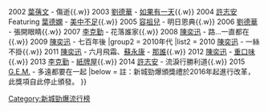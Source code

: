 {{NavboxV2
|type=horizontal
|name    = 新城勁爆頒獎禮勁爆全球勁爆歌曲大獎
|title   = '''[[新城勁爆頒獎禮]]新城勁爆全球勁爆歌曲大獎'''
|titlestyle = background: #E6CFE6
|groupstyle = background: #E6CFE6
|group1 = 2000年代
|list1 = {{nowrap begin}}
2001 [[陳奕迅]] - Shall We Talk{{.w}}
2002 [[葉蒨文]] - 傷逝{{.w}}
2003 [[劉德華]] - [[如果有一天]]{{.w}}
2004 [[許志安]] Featuring [[葉德嫻]] - [[美中不足]]{{.w}}
2005 [[容祖兒]] - 明日恩典{{.w}}
2006 [[劉德華]] - 張開眼睛{{.w}}
2007 [[李克勤]] - 花落誰家{{.w}}
2008 [[陳奕迅]] - 路...一直都在{{.w}}
2009 [[陳奕迅]] - 七百年後 
{{nowrap end}}
|group2 = 2010年代
|list2 = {{nowrap begin}}
2010 [[陳奕迅]] - 一絲不掛{{.w}}
2011 [[陳奕迅]] - 六月飛霜、[[蘇永康]] - [[和那誰的|那誰]]{{.w}}
2012 [[陳奕迅]] - [[重口味 (歌曲)|重口味]]{{.w}}
2013 [[李克勤]] - [[紙牌屋 (EP)|紙牌屋]]{{.w}}
2014 [[許志安]] - 流淚行勝利道{{.w}}
2015 [[G.E.M.]] - 多遠都要在一起
{{nowrap end}}
|below = 註：新城勁爆頒獎禮於2016年起進行改革，此獎項自此停止頒發。
}}
<noinclude>
[[Category:新城勁爆流行榜]]
</noinclude>